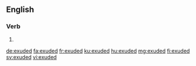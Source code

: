 ==English==

===Verb===
{{head|en|verb form}}

# {{en-past of|exude}}

[[de:exuded]]
[[fa:exuded]]
[[fr:exuded]]
[[ku:exuded]]
[[hu:exuded]]
[[mg:exuded]]
[[fi:exuded]]
[[sv:exuded]]
[[vi:exuded]]